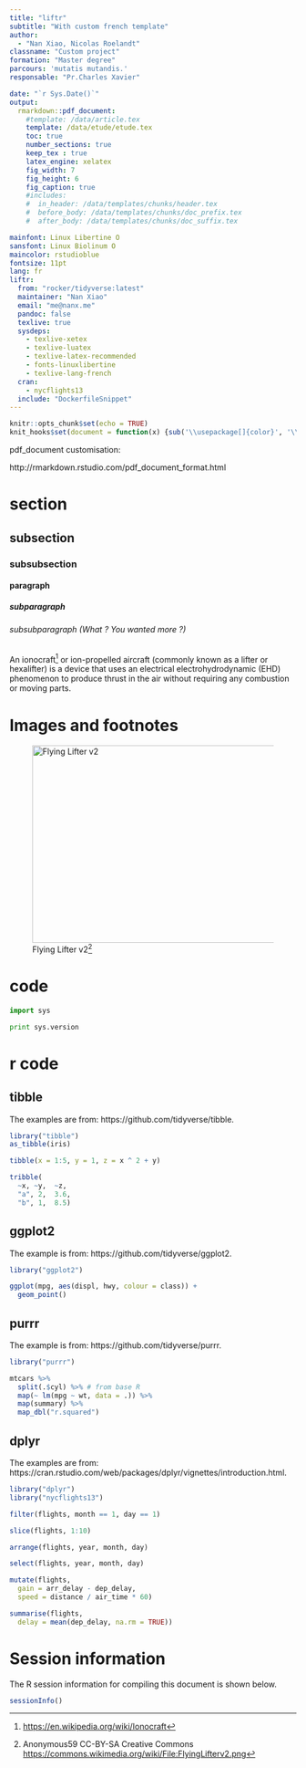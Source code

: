 ```yaml
---
title: "liftr"
subtitle: "With custom french template"
author: 
  - "Nan Xiao, Nicolas Roelandt"
classname: "Custom project"
formation: "Master degree"
parcours: 'mutatis mutandis.'
responsable: "Pr.Charles Xavier"

date: "`r Sys.Date()`"
output:
  rmarkdown::pdf_document:
    #template: /data/article.tex
    template: /data/etude/etude.tex
    toc: true
    number_sections: true
    keep_tex : true
    latex_engine: xelatex
    fig_width: 7
    fig_height: 6
    fig_caption: true
    #includes:
    #  in_header: /data/templates/chunks/header.tex
    #  before_body: /data/templates/chunks/doc_prefix.tex
    #  after_body: /data/templates/chunks/doc_suffix.tex

mainfont: Linux Libertine O
sansfont: Linux Biolinum O
maincolor: rstudioblue
fontsize: 11pt
lang: fr
liftr:
  from: "rocker/tidyverse:latest"
  maintainer: "Nan Xiao"
  email: "me@nanx.me"
  pandoc: false
  texlive: true
  sysdeps:
    - texlive-xetex
    - texlive-luatex
    - texlive-latex-recommended
    - fonts-linuxlibertine
    - texlive-lang-french
  cran:
    - nycflights13
  include: "DockerfileSnippet"
---
```

```r
knitr::opts_chunk$set(echo = TRUE)
knit_hooks$set(document = function(x) {sub('\\usepackage[]{color}', '\\usepackage{xcolor}', x, fixed = TRUE)})

```
\clearpage

pdf_document customisation:

http://rmarkdown.rstudio.com/pdf_document_format.html


# section
## subsection
### subsubsection
#### paragraph
##### subparagraph
###### subsubparagraph (What ? You wanted more ?)

An ionocraft[^ionocraft] or ion-propelled aircraft (commonly known as a lifter or hexalifter) is a device that uses an electrical electrohydrodynamic (EHD) phenomenon to produce thrust in the air without requiring any combustion or moving parts.

[^ionocraft]:
    [https://en.wikipedia.org/wiki/Ionocraft](https://en.wikipedia.org/wiki/Ionocraft)






# Images and footnotes

![Flying\ Lifter\ v2\label{/FlyingLifterv2}[^source]](/images/FlyingLifterv2.png){ width=489px height=346px}

[^source]:
  Anonymous59 CC-BY-SA Creative Commons [https://commons.wikimedia.org/wiki/File:FlyingLifterv2.png](https://commons.wikimedia.org/wiki/File:FlyingLifterv2.png)



# code

```python
import sys

print sys.version
```

# r code



## tibble
The examples are from: https://github.com/tidyverse/tibble.

```r
library("tibble")
as_tibble(iris)

tibble(x = 1:5, y = 1, z = x ^ 2 + y)

tribble(
  ~x, ~y,  ~z,
  "a", 2,  3.6,
  "b", 1,  8.5)
```

## ggplot2

The example is from: https://github.com/tidyverse/ggplot2.



```r
library("ggplot2")

ggplot(mpg, aes(displ, hwy, colour = class)) + 
  geom_point()
```

## purrr

The example is from: https://github.com/tidyverse/purrr.

```r
library("purrr")

mtcars %>%
  split(.$cyl) %>% # from base R
  map(~ lm(mpg ~ wt, data = .)) %>%
  map(summary) %>%
  map_dbl("r.squared")
```

## dplyr

The examples are from: https://cran.rstudio.com/web/packages/dplyr/vignettes/introduction.html.

```r
library("dplyr")
library("nycflights13")

filter(flights, month == 1, day == 1)

slice(flights, 1:10)

arrange(flights, year, month, day)

select(flights, year, month, day)

mutate(flights,
  gain = arr_delay - dep_delay,
  speed = distance / air_time * 60)

summarise(flights,
  delay = mean(dep_delay, na.rm = TRUE))
```

# Session information

The R session information for compiling this document is shown below.

```r
sessionInfo()
```
